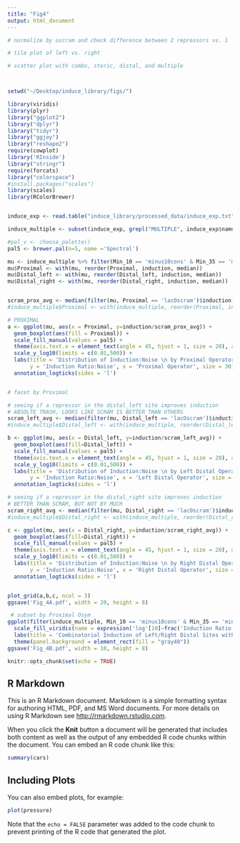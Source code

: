 ```yaml
---
title: "Fig4"
output: html_document
---
```


```r
# normalize by oscram and check difference between 2 repressors vs. 1

# tile plot of left vs. right

# scatter plot with combo, steric, distal, and multiple




```


```r
setwd("~/Desktop/induce_library/figs/")

```

```r

library(viridis)
library(plyr)
library("ggplot2")
library("dplyr")
library("tidyr")
library("ggjoy")
library("reshape2")
require(cowplot)
library('RInside')
library("stringr")
require(forcats)
library("colorspace")
#install.packages("scales")
library(scales)
library(RColorBrewer)



```


```r

induce_exp <- read.table("induce_library/processed_data/induce_exp.txt", header = T)

induce_multiple <- subset(induce_exp, grepl("MULTIPLE", induce_exp$name)) %>% separate(col = 'name', into = c("Library", "Distal_left", "Distal_right", "Min_35", "Min_10", "Proximal"), sep = "-", remove = F) %>% mutate(induction = ratio/normalized_RNA_exp_UnInduced_12)

```

```r
#pal_v <- choose_palette()
pal5 <- brewer.pal(n=5, name ='Spectral')

mu <- induce_multiple %>% filter(Min_10 == 'minus10cons' & Min_35 == 'minus35cons')
mu$Proximal <- with(mu, reorder(Proximal, induction, median))
mu$Distal_left <- with(mu, reorder(Distal_left, induction, median))
mu$Distal_right <- with(mu, reorder(Distal_right, induction, median))


scram_prox_avg <- median(filter(mu, Proximal == 'lacOscram')$induction)
#induce_multiple$Proximal <- with(induce_multiple, reorder(Proximal, induction, median))

# PROXIMAL
a <- ggplot(mu, aes(x = Proximal, y=induction/scram_prox_avg)) +
  geom_boxplot(aes(fill = Proximal)) +
  scale_fill_manual(values = pal5) +
  theme(axis.text.x = element_text(angle = 45, hjust = 1, size = 20), axis.text.y =     element_text(size = 20)) +
  scale_y_log10(limits = c(0.01,500)) +
  labs(title = 'Distribution of Induction:Noise \n by Proximal Operator', 
       y = 'Induction Ratio:Noise', x = 'Proximal Operator', size = 30) +
  annotation_logticks(sides = 'l')


# facet by Proximal 

# seeing if a repressor in the distal_left site improves induction 
# ABSOLTE TRASH, LOOKS LIKE SCRAM IS BETTER THAN OTHERS
scram_left_avg <- median(filter(mu, Distal_left == 'lacOscram')$induction)
#induce_multiple$Distal_left <- with(induce_multiple, reorder(Distal_left, induction, median))

b <- ggplot(mu, aes(x = Distal_left, y=induction/scram_left_avg)) +
  geom_boxplot(aes(fill=Distal_left)) +
  scale_fill_manual(values = pal5) +
  theme(axis.text.x = element_text(angle = 45, hjust = 1, size = 20), axis.text.y = element_text(size = 20)) +
  scale_y_log10(limits = c(0.01,500)) +
  labs(title = 'Distribution of Induction:Noise \n by Left Distal Operator', 
       y = 'Induction Ratio:Noise', x = 'Left Distal Operator', size = 30) +
  annotation_logticks(sides = 'l')

# seeing if a repressor in the distal_right site improves induction 
# BETTER THAN SCRAM, BUT NOT BY MUCH
scram_right_avg <- median(filter(mu, Distal_right == 'lacOscram')$induction)
#induce_multiple$Distal_right <- with(induce_multiple, reorder(Distal_right, induction, median))

c <- ggplot(mu, aes(x = Distal_right, y=induction/scram_right_avg)) +
  geom_boxplot(aes(fill=Distal_right)) +
  scale_fill_manual(values = pal5) +
  theme(axis.text.x = element_text(angle = 45, hjust = 1, size = 20), axis.text.y = element_text(size = 20)) +
  scale_y_log10(limits = c(0.01,500)) +
  labs(title = 'Distribution of Induction:Noise \n by Right Distal Operator', 
       y = 'Induction Ratio:Noise', x = 'Right Distal Operator', size = 30) +
  annotation_logticks(sides = 'l')


plot_grid(a,b,c, ncol = 3)
ggsave('Fig_4A.pdf', width = 20, height = 8)
```

```r

 # subset by Proximal Osym
ggplot(filter(induce_multiple, Min_10 == 'minus10cons' & Min_35 == 'minus35cons'), aes(x = Distal_left, y = Distal_right)) + geom_tile(aes(fill = log10(ratio/normalized_RNA_exp_UnInduced_12))) + theme(axis.text.x = element_text(angle = 45, hjust = 1, size = 15), axis.text.y = element_text(size = 15)) +
  scale_fill_viridis(name = expression('log'[10]~frac('Induction Ratio', 'Basal Expression'))) + scale_x_discrete(limits = c("lacOscram", "lacO3", 'lacO2', 'lacO1', 'lacOsym')) + scale_y_discrete(limits = c("lacOscram", "lacO3", 'lacO2', 'lacO1', 'lacOsym')) +
  labs(title = 'Combinatorial Induction of Left/Right Distal Sites with Consensus -10/-35', x = 'Left Distal', y = 'Right Distal', size = 20) +
  theme(panel.background = element_rect(fill = "gray40"))
ggsave('Fig_4B.pdf', width = 10, height = 8)

```


```r
knitr::opts_chunk$set(echo = TRUE)
```

## R Markdown

This is an R Markdown document. Markdown is a simple formatting syntax for authoring HTML, PDF, and MS Word documents. For more details on using R Markdown see <http://rmarkdown.rstudio.com>.

When you click the **Knit** button a document will be generated that includes both content as well as the output of any embedded R code chunks within the document. You can embed an R code chunk like this:

```r
summary(cars)
```

## Including Plots

You can also embed plots, for example:

```r
plot(pressure)
```

Note that the `echo = FALSE` parameter was added to the code chunk to prevent printing of the R code that generated the plot.
